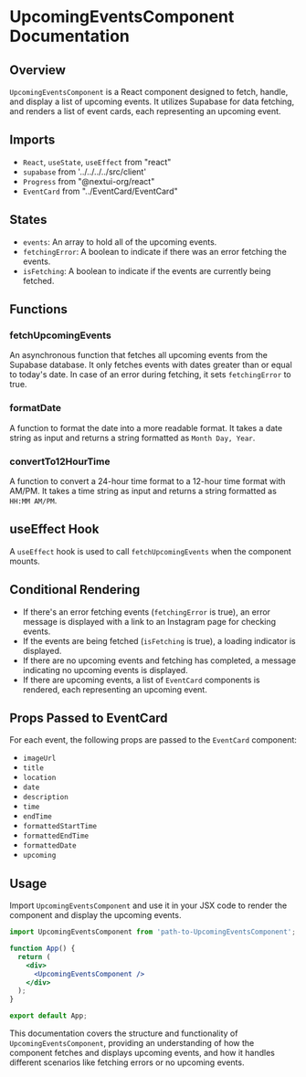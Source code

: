 # UpcomingEventsComponent Documentation

## Overview
`UpcomingEventsComponent` is a React component designed to fetch, handle, and display a list of upcoming events. It utilizes Supabase for data fetching, and renders a list of event cards, each representing an upcoming event.

## Imports
- `React`, `useState`, `useEffect` from "react"
- `supabase` from '../../../../src/client'
- `Progress` from "@nextui-org/react"
- `EventCard` from "../EventCard/EventCard"

## States
- `events`: An array to hold all of the upcoming events.
- `fetchingError`: A boolean to indicate if there was an error fetching the events.
- `isFetching`: A boolean to indicate if the events are currently being fetched.

## Functions

### fetchUpcomingEvents
An asynchronous function that fetches all upcoming events from the Supabase database. It only fetches events with dates greater than or equal to today's date. In case of an error during fetching, it sets `fetchingError` to true.

### formatDate
A function to format the date into a more readable format. It takes a date string as input and returns a string formatted as `Month Day, Year`.

### convertTo12HourTime
A function to convert a 24-hour time format to a 12-hour time format with AM/PM. It takes a time string as input and returns a string formatted as `HH:MM AM/PM`.

## useEffect Hook
A `useEffect` hook is used to call `fetchUpcomingEvents` when the component mounts.

## Conditional Rendering
- If there's an error fetching events (`fetchingError` is true), an error message is displayed with a link to an Instagram page for checking events.
- If the events are being fetched (`isFetching` is true), a loading indicator is displayed.
- If there are no upcoming events and fetching has completed, a message indicating no upcoming events is displayed.
- If there are upcoming events, a list of `EventCard` components is rendered, each representing an upcoming event.

## Props Passed to EventCard
For each event, the following props are passed to the `EventCard` component:
- `imageUrl`
- `title`
- `location`
- `date`
- `description`
- `time`
- `endTime`
- `formattedStartTime`
- `formattedEndTime`
- `formattedDate`
- `upcoming`

## Usage
Import `UpcomingEventsComponent` and use it in your JSX code to render the component and display the upcoming events.

```jsx
import UpcomingEventsComponent from 'path-to-UpcomingEventsComponent';

function App() {
  return (
    <div>
      <UpcomingEventsComponent />
    </div>
  );
}

export default App;
```

This documentation covers the structure and functionality of `UpcomingEventsComponent`, providing an understanding of how the component fetches and displays upcoming events, and how it handles different scenarios like fetching errors or no upcoming events.